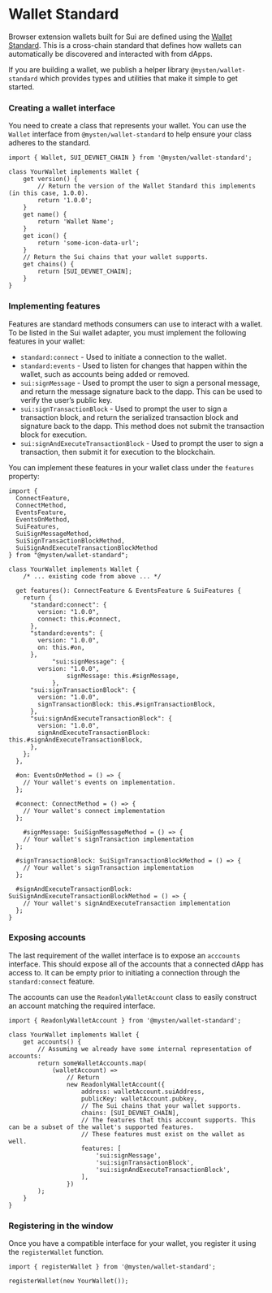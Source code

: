# Wallet Standard

Browser extension wallets built for Sui are defined using the [Wallet Standard](https://github.com/wallet-standard/wallet-standard/). This is a cross-chain standard that defines how wallets can automatically be discovered and interacted with from dApps.

If you are building a wallet, we publish a helper library `@mysten/wallet-standard` which provides types and utilities that make it simple to get started.

### Creating a wallet interface

You need to create a class that represents your wallet. You can use the `Wallet` interface from `@mysten/wallet-standard` to help ensure your class adheres to the standard.

```tsx
import { Wallet, SUI_DEVNET_CHAIN } from '@mysten/wallet-standard';

class YourWallet implements Wallet {
    get version() {
        // Return the version of the Wallet Standard this implements (in this case, 1.0.0).
        return '1.0.0';
    }
    get name() {
        return 'Wallet Name';
    }
    get icon() {
        return 'some-icon-data-url';
    }
    // Return the Sui chains that your wallet supports.
    get chains() {
        return [SUI_DEVNET_CHAIN];
    }
}
```

### Implementing features

Features are standard methods consumers can use to interact with a wallet. To be listed in the Sui wallet adapter, you must implement the following features in your wallet:

-   `standard:connect` - Used to initiate a connection to the wallet.
-   `standard:events` - Used to listen for changes that happen within the wallet, such as accounts being added or removed.
-   `sui:signMessage` - Used to prompt the user to sign a personal message, and return the message signature back to the dapp. This can be used to verify the user’s public key.
-   `sui:signTransactionBlock` - Used to prompt the user to sign a transaction block, and return the serialized transaction block and signature back to the dapp. This method does not submit the transaction block for execution.
-   `sui:signAndExecuteTransactionBlock` - Used to prompt the user to sign a transaction, then submit it for execution to the blockchain.

You can implement these features in your wallet class under the `features` property:

```tsx
import {
  ConnectFeature,
  ConnectMethod,
  EventsFeature,
  EventsOnMethod,
  SuiFeatures,
  SuiSignMessageMethod,
  SuiSignTransactionBlockMethod,
  SuiSignAndExecuteTransactionBlockMethod
} from "@mysten/wallet-standard";

class YourWallet implements Wallet {
	/* ... existing code from above ... */

  get features(): ConnectFeature & EventsFeature & SuiFeatures {
    return {
      "standard:connect": {
        version: "1.0.0",
        connect: this.#connect,
      },
      "standard:events": {
        version: "1.0.0",
        on: this.#on,
      },
			"sui:signMessage": {
        version: "1.0.0",
				signMessage: this.#signMessage,
			},
      "sui:signTransactionBlock": {
        version: "1.0.0",
        signTransactionBlock: this.#signTransactionBlock,
      },
      "sui:signAndExecuteTransactionBlock": {
        version: "1.0.0",
        signAndExecuteTransactionBlock: this.#signAndExecuteTransactionBlock,
      },
    };
  },

  #on: EventsOnMethod = () => {
    // Your wallet's events on implementation.
  };

  #connect: ConnectMethod = () => {
    // Your wallet's connect implementation
  };

	#signMessage: SuiSignMessageMethod = () => {
    // Your wallet's signTransaction implementation
  };

  #signTransactionBlock: SuiSignTransactionBlockMethod = () => {
    // Your wallet's signTransaction implementation
  };

  #signAndExecuteTransactionBlock: SuiSignAndExecuteTransactionBlockMethod = () => {
    // Your wallet's signAndExecuteTransaction implementation
  };
}
```

### Exposing accounts

The last requirement of the wallet interface is to expose an `acccounts` interface. This should expose all of the accounts that a connected dApp has access to. It can be empty prior to initiating a connection through the `standard:connect` feature.

The accounts can use the `ReadonlyWalletAccount` class to easily construct an account matching the required interface.

```tsx
import { ReadonlyWalletAccount } from '@mysten/wallet-standard';

class YourWallet implements Wallet {
    get accounts() {
        // Assuming we already have some internal representation of accounts:
        return someWalletAccounts.map(
            (walletAccount) =>
                // Return
                new ReadonlyWalletAccount({
                    address: walletAccount.suiAddress,
                    publicKey: walletAccount.pubkey,
                    // The Sui chains that your wallet supports.
                    chains: [SUI_DEVNET_CHAIN],
                    // The features that this account supports. This can be a subset of the wallet's supported features.
                    // These features must exist on the wallet as well.
                    features: [
                        'sui:signMessage',
                        'sui:signTransactionBlock',
                        'sui:signAndExecuteTransactionBlock',
                    ],
                })
        );
    }
}
```

### Registering in the window

Once you have a compatible interface for your wallet, you register it using the `registerWallet` function.

```tsx
import { registerWallet } from '@mysten/wallet-standard';

registerWallet(new YourWallet());
```
